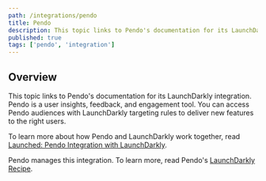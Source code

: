 ```yaml
---
path: /integrations/pendo
title: Pendo
description: This topic links to Pendo's documentation for its LaunchDarkly integration. Pendo is a user insights, feedback, and engagement tool.
published: true
tags: ['pendo', 'integration']
---
```



## Overview

This topic links to Pendo's documentation for its LaunchDarkly integration. Pendo is a user insights, feedback, and engagement tool. You can access Pendo audiences with LaunchDarkly targeting rules to deliver new features to the right users.

To learn more about how Pendo and LaunchDarkly work together, read [Launched: Pendo Integration with LaunchDarkly](https://launchdarkly.com/blog/launched-pendo-integration-with-launchdarkly/).

Pendo manages this integration. To learn more, read Pendo's [LaunchDarkly Recipe](https://support.pendo.io/hc/en-us/articles/360032592312-LaunchDarkly-Recipe-Automate-the-feature-release-process).

